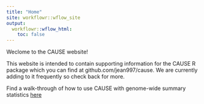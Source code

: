 ```yaml
---
title: "Home"
site: workflowr::wflow_site
output:
  workflowr::wflow_html:
    toc: false
---
```


Weclome to the CAUSE website!

This website is intended to contain supporting information for the CAUSE R package which you can find at github.com/jean997/cause. We are currently adding to it frequently so check back for more. 

Find a walk-through of how to use CAUSE with genome-wide summary statistics [here](ldl_cad.html)
